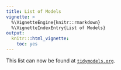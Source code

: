 ```yaml
---
title: List of Models
vignette: >
  %\VignetteEngine{knitr::rmarkdown}
  %\VignetteIndexEntry{List of Models}
output:
  knitr:::html_vignette:
    toc: yes
---
```



This list can now be found at [`tidymodels.org`](https://www.tidymodels.org/find/parsnip/).
